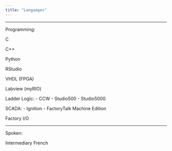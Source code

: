 ```yaml
---
title: "Languages"
---
```


------------------------------------------------------------------------

Programming:


C

C++

Python

RStudio

VHDL (FPGA)

Labview (myRIO)

Ladder Logic:
  - CCW
  - Studio500
  - Studio5000


SCADA:
  - Ignition
  - FactoryTalk Machine Edition

Factory I/O

------------------------------------------------------------------------

Spoken:


Intermediary French
